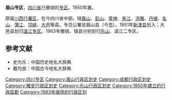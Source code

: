 '''眉山专区'''，[[四川省|四川省]]已撤销的[[专区|专区]]。1950年置。

原属[[川西行署区|川西行署区]]，在今四川省中部。辖[[眉山县|眉山]]、[[彭山县|彭山]]、[[青神县|青神]]、[[夹江县|夹江]]、[[洪雅县|洪雅]]、[[丹棱县|丹棱]]、[[名山县|名山]]、[[蒲江县|蒲江]]、[[邛崃县|邛崃]]、[[大邑县|大邑]]等县。专员公署驻眉山县（今[[眉山市|市]]）。1951年[[新津县|新津县]]划入；大邑县划归[[温江专区|温江专区]]。1963年撤销，辖县分别划归[[乐山专区|乐山]]、温江二专区。 

==参考文献==
*史为乐：中国历史地名大辞典
*戴均良：中国古今地名大辞典

{{中华人民共和国行政区划小作品}}
[[Category:四川专区|Category:四川专区]]
[[Category:眉山行政区划史|Category:眉山行政区划史]]
[[Category:成都行政区划史|Category:成都行政区划史]]
[[Category:雅安行政区划史|Category:雅安行政区划史]]
[[Category:乐山行政区划史|Category:乐山行政区划史]]
[[Category:1950年建立的行政區劃|Category:1950年建立的行政區劃]]
[[Category:1963年废除的行政区划|Category:1963年废除的行政区划]]